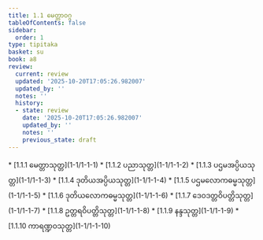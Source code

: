 ```yaml
---
title: 1.1 မေတ္တာဝဂ္ဂ
tableOfContents: false
sidebar:
  order: 1
type: tipitaka
basket: su
book: a8
review:
  current: review
  updated: '2025-10-20T17:05:26.982007'
  updated_by: ''
  notes: ''
  history:
  - state: review
    date: '2025-10-20T17:05:26.982007'
    updated_by: ''
    notes: ''
    previous_state: draft
---
```



<DynamicBreadcrumb />


<ReviewStatus review={frontmatter.review} showDetails={true} />

<HypothesisAnnotation frontmatter={frontmatter} />



<TableOfContents book="a8" section="1.1">
* [1.1.1 မေတ္တာသုတ္တ](1-1/1-1-1)
* [1.1.2 ပညာသုတ္တ](1-1/1-1-2)
* [1.1.3 ပဌမအပ္ပိယသုတ္တ](1-1/1-1-3)
* [1.1.4 ဒုတိယအပ္ပိယသုတ္တ](1-1/1-1-4)
* [1.1.5 ပဌမလောကဓမ္မသုတ္တ](1-1/1-1-5)
* [1.1.6 ဒုတိယလောကဓမ္မသုတ္တ](1-1/1-1-6)
* [1.1.7 ဒေဝဒတ္တဝိပတ္တိသုတ္တ](1-1/1-1-7)
* [1.1.8 ဥတ္တရဝိပတ္တိသုတ္တ](1-1/1-1-8)
* [1.1.9 နန္ဒသုတ္တ](1-1/1-1-9)
* [1.1.10 ကာရဏ္ဍဝသုတ္တ](1-1/1-1-10)
</TableOfContents>
